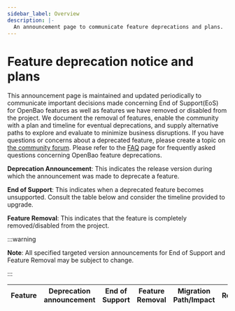 ```yaml
---
sidebar_label: Overview
description: |-
  An announcement page to communicate feature deprecations and plans.
---
```

# Feature deprecation notice and plans

This announcement page is maintained and updated periodically to communicate important decisions made concerning End of Support(EoS) for OpenBao features as well as features we have removed or disabled from the project. We document the removal of features, enable the community with a plan and timeline for eventual deprecations, and supply alternative paths to explore and evaluate to minimize business disruptions. If you have questions or concerns about a deprecated feature, please create a topic on [the community forum](https://github.com/orgs/openbao/discussions). Please refer to the [FAQ](/docs/deprecation/faq) page for frequently asked questions concerning OpenBao feature deprecations.

**Deprecation Announcement**: This indicates the release version during which the announcement was made to deprecate a feature.

**End of Support**: This indicates when a deprecated feature becomes unsupported. Consult the table below and consider the timeline provided to upgrade.

**Feature Removal**: This indicates that the feature is completely removed/disabled from the project.

:::warning

**Note**: All specified targeted version announcements for End of Support and Feature Removal may be subject to change.

:::

| Feature | Deprecation announcement | End of Support | Feature Removal | Migration Path/Impact | Resources |
|---------|--------------------------|----------------|-----------------|-----------------------|-----------|

